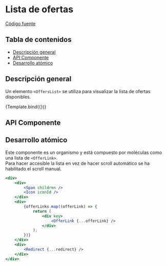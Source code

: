 
<Meta title="Organisms/OffersList" component={OffersList} />


# Lista de ofertas

[Código fuente](https://github.com/SGDavid2719/DesignSystem/tree/master/src/stories/organisms/offersList)

## Tabla de contenidos

-   [Descripción general](#descripción-general)
-   [API Componente](#api-componente)
-   [Desarrollo atómico](#desarrollo-atómico)

## Descripción general

Un elemento `<OffersList>` se utiliza para visualizar la lista de ofertas disponibles.

<Canvas>
    <Story
        name="Default"
        args={{
            offerLinks: [
                {
                    offerRedirect: {
                        href: "href",
                        rel: "next",
                        ariaLabel: "offerRedirect",
                        children:
                            "Back office Dpto Expansión (sector hotelero)",
                    },
                    offerName: "Oferta de trabajo",
                    placeName: "Islas Baleares, España",
                    publicationDate: new Date(2023, 2, 20),
                    referenceNumber: 10742,
                },
                {
                    offerRedirect: {
                        href: "href",
                        rel: "next",
                        ariaLabel: "offerRedirect",
                        children:
                            "Back office Dpto Expansión (sector hotelero)",
                    },
                    offerName: "Oferta de trabajo",
                    placeName: "Islas Baleares, España",
                    publicationDate: new Date(2023, 2, 20),
                    referenceNumber: 10743,
                },
                {
                    offerRedirect: {
                        href: "href",
                        rel: "next",
                        ariaLabel: "offerRedirect",
                        children:
                            "Back office Dpto Expansión (sector hotelero)",
                    },
                    offerName: "Oferta de trabajo",
                    placeName: "Islas Baleares, España",
                    publicationDate: new Date(2023, 2, 20),
                    referenceNumber: 10744,
                },
            ],
            redirect: {
                href: "href",
                rel: "next",
                ariaLabel: "mainRedirect",
                children: "... visualiza todas las ofertas",
            },
        }}
    >
        {Template.bind({})}
    </Story>
</Canvas>

## API Componente

<Props of={OffersList} />

## Desarrollo atómico

Este componente es un organismo y está compuesto por moléculas como una lista de `<OfferLink>`. <br />
Para hacer accesible la lista en vez de hacer scroll automático se ha habilitado el scroll manual.

```jsx
<div>
    <div>
        <Span children />
        <Icon iconId />
    </div>
    <div>
        {offerLinks.map((offerLink) => {
            return (
                <div key>
                    <OfferLink {...offerLink} />
                </div>
            );
        })}
    </div>
    <div>
        <Redirect {...redirect} />
    </div>
</div>
```
